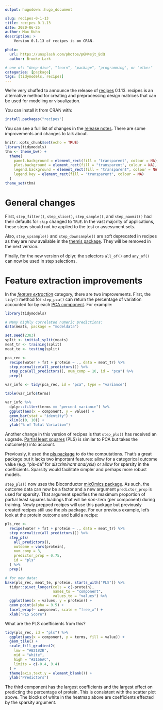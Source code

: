 ```yaml
---
output: hugodown::hugo_document

slug: recipes-0-1-13
title: recipes 0.1.13
date: 2020-06-25
author: Max Kuhn
description: >
    Version 0.1.13 of recipes is on CRAN.

photo:
  url: https://unsplash.com/photos/pGM4sjt_BdQ
  author: Brooke Lark

# one of: "deep-dive", "learn", "package", "programming", or "other"
categories: [package] 
tags: [tidymodels, recipes]
---
```


We're very chuffed to announce the release of [recipes](https://recipes.tidymodels.org) 0.1.13. recipes is an alternative method for creating and preprocessing design matrices that can be used for modeling or visualization. 

You can install it from CRAN with:

```r
install.packages("recipes")
```

You can see a full list of changes in the [release notes](https://recipes.tidymodels.org/news/index.html). There are some improvements and changes to talk about. 


```r
knitr::opts_chunk$set(echo = TRUE)
library(tidymodels)
thm <- theme_bw() + 
  theme(
    panel.background = element_rect(fill = "transparent", colour = NA), 
    plot.background = element_rect(fill = "transparent", colour = NA),
    legend.background = element_rect(fill = "transparent", colour = NA),
    legend.key = element_rect(fill = "transparent", colour = NA)
  )
theme_set(thm)
```

# General changes

First, `step_filter()`, `step_slice()`, `step_sample()`, and `step_naomit()` had their defaults for `skip` changed to `TRUE`. In the vast majority of applications, these steps should not be applied to the test or assessment sets. 

Also, `step_upsample()` and `step_downsample()` are soft deprecated in recipes as they are now available in the [themis package](https://tidymodels.github.io/themis/). They will be removed in the next version. 

Finally, for the new version of dplyr, the selectors `all_of()` and `any_of()` can now be used in step selections.

# Feature extraction improvements

In the [_feature extraction_](https://en.wikipedia.org/wiki/Feature_extraction) category, there are two improvements. First, the `tidy()` method for `step_pca()` can return the percentage of variation accounted for by each [PCA component](https://en.wikipedia.org/wiki/Principal_component_analysis). For example: 

```r
library(tidymodels)

# Many highly correlated numeric predictions:
data(meats, package = "modeldata")

set.seed(2383)
split <- initial_split(meats)
meat_tr <- training(split)
meat_te <- testing(split)

pca_rec <- 
  recipe(water + fat + protein ~ ., data = meat_tr) %>% 
  step_normalize(all_predictors()) %>% 
  step_pca(all_predictors(), num_comp = 10, id = "pca") %>% 
  prep()

var_info <- tidy(pca_rec, id = "pca", type = "variance")

table(var_info$terms)

var_info %>% 
  dplyr::filter(terms == "percent variance") %>% 
  ggplot(aes(x = component, y = value)) + 
  geom_bar(stat = "identity") + 
  xlim(c(0, 10)) + 
  ylab("% of Total Variation")
```

Another change in this version of recipes is that `step_pls()` has received an upgrade. [Partial least squares](https://en.wikipedia.org/wiki/Partial_least_squares_regression) (PLS) is similar to PCA but takes the outcome(s) into account.

Previously, it used the [pls package](https://github.com/bhmevik/pls) to do the computations. That's a great package but it lacks two important features: allow for a categorical outcome value (e.g. "pls-da" for _discriminant analysis_) or allow for sparsity in the coefficients. Sparsity would facilitate simpler and perhaps more robust models. 

`step_pls()` now uses the Bioconductor [mixOmics package](https://www.bioconductor.org/packages/release/bioc/html/mixOmics.html). As such, the outcome data can now be a factor and a new argument `predictor_prop` is used for sparsity. That argument specifies the maximum proportion of partial least squares loadings that will be _non-zero_ (per component) during training. Newly prepped recipes will use this package but previously created recipes still use the pls package. 
For our previous example, let's look at the protein outcome and build a recipe: 

```r
pls_rec <- 
  recipe(water + fat + protein ~ ., data = meat_tr) %>% 
  step_normalize(all_predictors()) %>% 
  step_pls(
    all_predictors(),
    outcome = vars(protein),
    num_comp = 3,
    predictor_prop = 0.75,
    id = "pls"
  ) %>% 
  prep()

# for new data: 
bake(pls_rec, meat_te, protein, starts_with("PLS")) %>%
  tidyr::pivot_longer(cols = c(-protein),
                      names_to = "component",
                      values_to = "values") %>% 
  ggplot(aes(x = values, y = protein)) + 
  geom_point(alpha = 0.5) + 
  facet_wrap(~ component, scale = "free_x") +
  xlab("PLS Score")
```

What are the PLS coefficients from this? 

```r
tidy(pls_rec, id = "pls") %>%
  ggplot(aes(x = component, y = terms, fill = value)) +
  geom_tile() +
  scale_fill_gradient2(
    low = "#B2182B",
    mid = "white",
    high = "#2166AC",
    limits = c(-0.4, 0.4)
  ) + 
  theme(axis.text.y = element_blank()) + 
  ylab("Predictors")
```

The third component has the largest coefficients and the largest effect on predicting the percentage of protein. This is consistent with the scatter plot above. The blocks of white in the heatmap above are coefficients effected by the sparsity argument.
